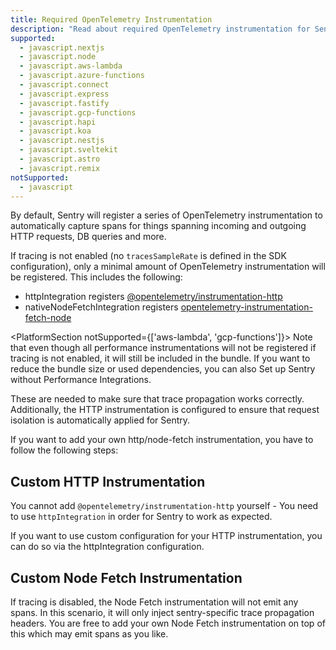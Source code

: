 ```yaml
---
title: Required OpenTelemetry Instrumentation
description: "Read about required OpenTelemetry instrumentation for Sentry."
supported:
  - javascript.nextjs
  - javascript.node
  - javascript.aws-lambda
  - javascript.azure-functions
  - javascript.connect
  - javascript.express
  - javascript.fastify
  - javascript.gcp-functions
  - javascript.hapi
  - javascript.koa
  - javascript.nestjs
  - javascript.sveltekit
  - javascript.astro
  - javascript.remix
notSupported:
  - javascript
---
```


By default, Sentry will register a series of OpenTelemetry instrumentation to automatically capture spans for things spanning incoming and outgoing HTTP requests, DB queries and more.

If tracing is not enabled (no `tracesSampleRate` is defined in the SDK configuration), only a minimal amount of OpenTelemetry instrumentation will be registered. This includes the following:

- <PlatformLink to="/configuration/integrations/http/">httpIntegration</PlatformLink> registers [@opentelemetry/instrumentation-http](https://www.npmjs.com/package/@opentelemetry/instrumentation-http)
- <PlatformLink to="/configuration/integrations/nodefetch/">nativeNodeFetchIntegration</PlatformLink> registers [opentelemetry-instrumentation-fetch-node](https://www.npmjs.com/package/opentelemetry-instrumentation-fetch-node)

<PlatformSection notSupported={['aws-lambda', 'gcp-functions']}>
  <Note>
    Note that even though all performance instrumentations will not be registered
    if tracing is not enabled, it will still be included in the bundle. If you
    want to reduce the bundle size or used dependencies, you can also <PlatformLink to="/configuration/tree-shaking/#setting-up-sentry-without-performance-integrations">Set up Sentry without Performance Integrations</PlatformLink>.
  </Note>
</PlatformSection>

These are needed to make sure that trace propagation works correctly. Additionally, the HTTP instrumentation is configured to ensure that request isolation is automatically applied for Sentry.

If you want to add your own http/node-fetch instrumentation, you have to follow the following steps:

## Custom HTTP Instrumentation

You cannot add `@opentelemetry/instrumentation-http` yourself - You need to use `httpIntegration` in order for Sentry to work as expected.

If you want to use custom configuration for your HTTP instrumentation, you can do so via the <PlatformLink to="/configuration/integrations/http/">httpIntegration configuration</PlatformLink>.

## Custom Node Fetch Instrumentation

If tracing is disabled, the Node Fetch instrumentation will not emit any spans. In this scenario, it will only inject sentry-specific trace propagation headers. You are free to add your own Node Fetch instrumentation on top of this which may emit spans as you like.
